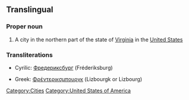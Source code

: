 ==Translingual==

===Proper noun===
{{wikipedia|Fredericksburg, Virginia}}
{{en-proper noun}}

# A city in the northern part of the state of [[Virginia]] in the [[United States]]

===Transliterations===
{{rfc-level|Translations at L3+ (AutoFormat would have corrected level of Translations)}}
{{top}}
*Cyrilic: [[Фредериксбург]] (Fréderiksburg)
{{mid}}
*Greek: [[Φρέντερικσμπουργκ]] (Lizbourgk or Lizbourg)
{{bottom}}

[[Category:Cities]]
[[Category:United States of America]]